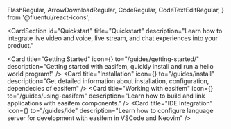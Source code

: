   FlashRegular,
  ArrowDownloadRegular,
  CodeRegular,
  CodeTextEditRegular,
} from '@fluentui/react-icons';

<CardSection
  id="Quickstart"
  title="Quickstart"
  description="Learn how to integrate live video and voice, live stream, and chat experiences into your product."
>
  <Card
    title="Getting Started"
    icon={<FlashRegular />}
    to="/guides/getting-started/"
    description="Getting started with easifem, quickly install and run a hello world program!"
  />
  <Card
    title="Installation"
    icon={<ArrowDownloadRegular />}
    to="/guides/install"
    description="Get detailed information about installation, configuration, dependecies of easifem"
  />
  <Card
    title="Working with easifem"
    icon={<CodeRegular />}
    to="/guides/using-easifem"
    description="Learn how to build and link applications with easifem components."
  />
  <Card
    title="IDE Integration"
    icon={<CodeTextEditRegular />}
    to="/guides/ide"
    description="Learn how to configure language server for development with easifem in VSCode and Neovim"
  />
</CardSection>
